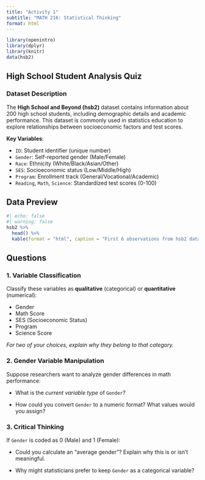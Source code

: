 ```yaml
---
title: "Activity 1"
subtitle: "MATH 216: Statistical Thinking"
format: html
---
```


```r
library(openintro)
library(dplyr)
library(knitr)
data(hsb2)
```

## High School Student Analysis Quiz

### Dataset Description

The **High School and Beyond (hsb2)** dataset contains information about 200 high school students, including demographic details and academic performance. This dataset is commonly used in statistics education to explore relationships between socioeconomic factors and test scores.

**Key Variables**:

- `ID`: Student identifier (unique number)
- `Gender`: Self-reported gender (Male/Female)
- `Race`: Ethnicity (White/Black/Asian/Other)
- `SES`: Socioeconomic status (Low/Middle/High)
- `Program`: Enrollment track (General/Vocational/Academic)
- `Reading`, `Math`, `Science`: Standardized test scores (0-100)

## Data Preview

```r
#| echo: false
#| warning: false
hsb2 %>%
  head() %>%
  kable(format = "html", caption = "First 6 observations from hsb2 dataset")
```

## Questions

### 1. Variable Classification  

Classify these variables as **qualitative** (categorical) or **quantitative** (numerical): 

- Gender  
- Math Score  
- SES (Socioeconomic Status)  
- Program  
- Science Score  

*For two of your choices, explain why they belong to that category.*  

\vspace*{0.5in}


### 2. Gender Variable Manipulation  

Suppose researchers want to analyze gender differences in math performance: 

- What is the *current variable type* of `Gender`?  

- How could you convert `Gender` to a numeric format? What values would you assign? 

\vspace*{0.5in}


### 3. Critical Thinking  

If `Gender` is coded as 0 (Male) and 1 (Female):  

- Could you calculate an "average gender"? Explain why this is or isn’t meaningful.  

\vspace*{0.5in}


- Why might statisticians prefer to keep `Gender` as a categorical variable?  

